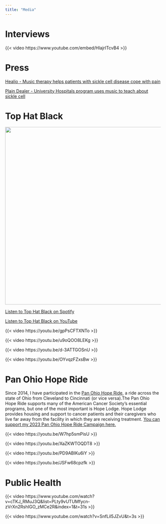 ```yaml
---
title: "Media"
---
```


# Interviews

{{< video https://www.youtube.com/embed/HlajrITcvB4 >}}

# Press

[Healio - Music therapy helps patients with sickle cell disease cope with pain](https://www.healio.com/news/hematology-oncology/20220328/music-therapy-helps-patients-with-sickle-cell-disease-cope-with-pain)

[Plain Dealer - University Hospitals program uses music to teach about sickle cell](https://www.cleveland.com/healthfit/2017/10/university_hospitals_beats_pro.html)

# Top Hat Black

![](images/THB.png){width="6in"}

[Listen to Top Hat Black on Spotify](https://open.spotify.com/artist/6is5DlI0BEsxKukHT7Dcuj)

[Listen to Top Hat Black on YouTube](https://www.youtube.com/@TopHatBlack/videos)

{{< video https://youtu.be/gpPsCFTXNTo >}}

{{< video https://youtu.be/u9oQOO8LEKg >}}

{{< video https://youtu.be/d-3ATTGOSnU >}}

{{< video https://youtu.be/OYvqzFZxsBw >}}

# Pan Ohio Hope Ride

Since 2014, I have participated in the [Pan Ohio Hope Ride](https://secure.acsevents.org/site/TR?fr_id=104198&pg=entry), a ride across the state of Ohio from Cleveland to Cincinnati (or vice versa).The Pan Ohio Hope Ride supports many of the American Cancer Society’s essential programs, but one of the most important is Hope Lodge. Hope Lodge provides housing and support to cancer patients and their caregivers who live far away from the facility in which they are receiving treatment. [You can support my 2023 Pan Ohio Hope Ride Campaign here.](http://main.acsevents.org/goto/samrodgersmelnick)

{{< video https://youtu.be/W7hp5smPisU >}}

{{< video https://youtu.be/XaZKWTOQDT8 >}}

{{< video https://youtu.be/PD9ABIKu6iY >}}

{{< video https://youtu.be/JSFw68cpzfk >}}

# Public Health

{{< video https://www.youtube.com/watch?v=cTKJ_RMuJ3Q&list=PLty9vUTUMfycn-zVrXn2RshIGO_zMCe2R&index=1&t=31s >}}

{{< video https://www.youtube.com/watch?v=SnfLil5JZvU&t=3s >}}
